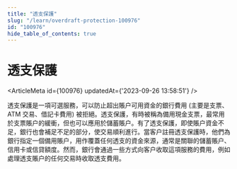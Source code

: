 ```yaml
---
title: "透支保護"
slug: "/learn/overdraft-protection-100976"
id: "100976"
hide_table_of_contents: true
---
```



# 透支保護

<ArticleMeta id={100976} updatedAt={'2023-09-26 13:58:51'} />
<div className='border-solid border-b border-t-0 my-4 border-[var(--ifm-color-gray-300)]' />

透支保護是一項可選服務，可以防止超出賬户可用資金的銀行費用 (主要是支票、ATM 交易、借記卡費用) 被拒絕。透支保護，有時被稱為備用現金支票，最常用於支票賬户的緩衝，但也可以應用於儲蓄賬户。有了透支保護，即使賬户資金不足，銀行也會補足不足的部分，使交易順利進行。當客户註冊透支保護時，他們為銀行指定一個備用賬户，用作覆蓋任何透支的資金來源，通常是關聯的儲蓄賬户、信用卡或信貸額度。然而，銀行會通過一些方式向客户收取這項服務的費用，例如處理透支賬户的任何交易時收取透支費用。
